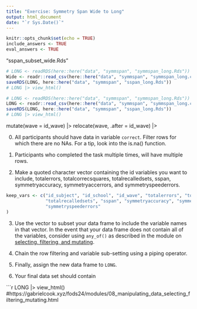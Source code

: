```yaml
---
title: "Exercise: Symmetry Span Wide to Long"
output: html_document
date: "`r Sys.Date()`"
---
```


```r
knitr::opts_chunk$set(echo = TRUE)
include_answers <- TRUE
eval_answers <- TRUE
```
"sspan_subset_wide.Rds"   


```r
# LONG <- readRDS(here::here("data", "symmspan", "symmspan_long.Rds"))
Wide <- readr::read_csv(here::here("data", "symmspan", "symmspan_long.csv"))
saveRDS(LONG, here::here("data", "symmspan", "sspan_long.Rds"))
# LONG |> view_html()
```






```r
# LONG <- readRDS(here::here("data", "symmspan", "symmspan_long.Rds"))
LONG <- readr::read_csv(here::here("data", "symmspan", "symmspan_long.csv"))
saveRDS(LONG, here::here("data", "symmspan", "sspan_long.Rds"))
# LONG |> view_html()
```




  mutate(wave = id_wave) |>
  relocate(wave, .after = id_wave) |>

0. All participants should have data in variable `correct`. Filter rows for which there are no NAs. For a tip, look into the is.na() function.
  1. Participants who completed the task multiple times, will have multiple rows.

2. Make a quoted character vector containing the id variables you want to include, totalerrors, totalcorrecsquares, totalrecalledsets, sspan, symmetryaccuracy, symmetryaccerrors, and symmetryspeederrors.

```r
keep_vars <- c("id_subject", "id_school", "id_wave", "totalerrors", "totalcorrecsquares",
               "totalrecalledsets", "sspan", "symmetryaccuracy", "symmetryaccerrors",
               "symmetryspeederrors"
)
```

3. Use the vector to subset your data frame to include the variable names in that vector.
In the event that your data frame does not contain all of the variables, consider using `any_of()` as described in the module on [selecting, filtering, and  mutating](`r get_url_for_module(file_name = "manipulating_data_selecting_filtering_mutating")`).

3. Chain the row filtering and variable sub-setting using a piping operator.

4. Finally, assign the new data frame to `LONG`.

5. Your final data set should contain


```r
LONG |>
  view_html()
#https://gabrielcook.xyz/fods24/modules/08_manipulating_data_selecting_filtering_mutating.html

